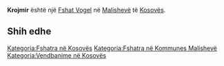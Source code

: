{{Fshat në Kosovës
 | Emri                = Krojmir
| sqi_N_name = Krojmir
| sqi_N_FULL_NAME_RO = Krojmir
| sqi_N_FULL_NAME_ND_RO = Krojmir
| sqi_N_SORT_NAME_RG = KROJMIR
| sqi_N_FULL_NAME_RG = Krojmir
| sqi_N_FULL_NAME_ND_RG = Krojmir
| sqi_V_name = Krojmirofc
| sqi_V_FULL_NAME_RO = Krojmirofc Krajmirovc
| sqi_V_FULL_NAME_ND_RO = Krojmirofc Krajmirovc
| sqi_V_SORT_NAME_RG = KROJMIROFC KRAJMIROVC
| sqi_V_FULL_NAME_RG = Krojmirofc Krajmirovc
| sqi_V_FULL_NAME_ND_RG = Krojmirofc Krajmirovc
| srp_N_name = Krajmirovce
| srp_N_FULL_NAME_RO = Krajmirovce
| srp_N_FULL_NAME_ND_RO = Krajmirovce
| srp_N_SORT_NAME_RG = KRAJMIROVCE
| srp_N_FULL_NAME_RG = Krajmirovce
| srp_N_FULL_NAME_ND_RG = Krajmirovce
| srp_NS_name = Крајмировце
| srp_NS_FULL_NAME_RO = Крајмировце
| srp_NS_FULL_NAME_ND_RO = Крајмировце
| srp_NS_SORT_NAME_RG = КРАЈМИРОВЦЕ
| srp_NS_FULL_NAME_RG = Крајмировце
| srp_NS_FULL_NAME_ND_RG = Крајмировце
| std_V_name = Krejmirovc
| std_V_FULL_NAME_RO = Krejmirovc Krajmerovac Krajmeravac
| std_V_FULL_NAME_ND_RO = Krejmirovc Krajmerovac Krajmeravac
| std_V_SORT_NAME_RG = KREJMIROVC KRAJMEROVAC KRAJMERAVAC
| std_V_FULL_NAME_RG = Krejmirovc Krajmerovac Krajmeravac
| std_V_FULL_NAME_ND_RG = Krejmirovc Krajmerovac Krajmeravac

 | Emri (Rasa dhanore) = 
 | Figura              = 
 | Shteti              = Kosovo
 | Komuna              = Malishevë
 | Kodi postar         = 
 | Sipërfaqja          = 

 | Popullsia           = 

 | Regj. i popullsisë  = 
 | Dend. e popullsisë  = 
 | Faqja zyrtare       = 
 <!--- Koordinatat ----> 
 | Gjerësia            = 42.483056
 | Gjatësia            = 20.932778
 | Lartësia            = 
}}
'''Krojmir''' është një [[Fshat Vogel]] në [[Malishevë]] të [[Kosovës]].

<!-- == Gjeografia == -->
<!-- == Historia == -->
<!-- == Demografia == -->
== Shih edhe ==
{{Komuna Malishevë}}
{{Kosovo-Administrata-Cung}}

[[Kategoria:Fshatra në Kosovës]]
[[Kategoria:Fshatra në Kommunes Malishevë]]
[[Kategoria:Vendbanime në Kosovës]]